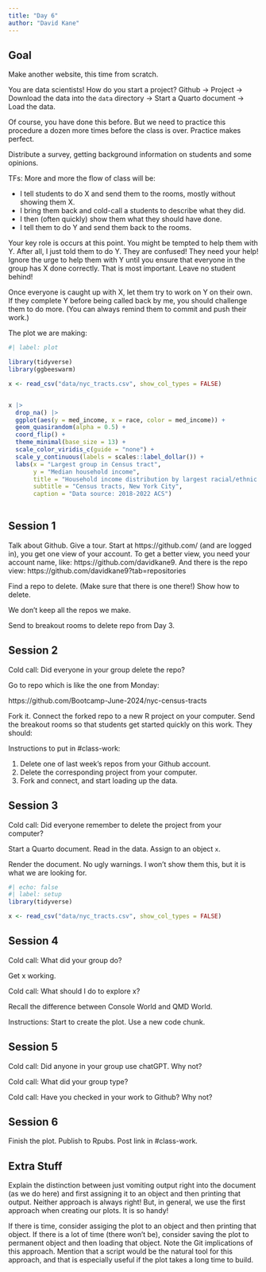 ```yaml
---
title: "Day 6"
author: "David Kane"
---
```


## Goal

Make another website, this time from scratch.


You are data scientists! How do you start a project? Github -> Project -> Download the data into the `data` directory -> Start a Quarto document -> Load the data.

Of course, you have done this before. But we need to practice this procedure a dozen more times before the class is over. Practice makes perfect.


Distribute a survey, getting background information on students and some opinions.

TFs: More and more the flow of class will be:

  * I tell students to do X and send them to the rooms, mostly without showing them X.
  * I bring them back and cold-call a students to describe what they did.
  * I then (often quickly) show them what they should have done.
  * I tell them to do Y and send them back to the rooms.
  
Your key role is occurs at this point. You might be tempted to help them with Y. After all, I just told them to do Y. They are confused! They need your help! Ignore the urge to help them with Y until you ensure that everyone in the group has X done correctly. That is most important. Leave no student behind! 

Once everyone is caught up with X, let them try to work on Y on their own. If they complete Y before being called back by me, you should challenge them to do more. (You can always remind them to commit and push their work.) 


The plot we are making:

```r
#| label: plot

library(tidyverse)
library(ggbeeswarm)

x <- read_csv("data/nyc_tracts.csv", show_col_types = FALSE)


x |> 
  drop_na() |> 
  ggplot(aes(y = med_income, x = race, color = med_income)) +
  geom_quasirandom(alpha = 0.5) + 
  coord_flip() + 
  theme_minimal(base_size = 13) + 
  scale_color_viridis_c(guide = "none") + 
  scale_y_continuous(labels = scales::label_dollar()) + 
  labs(x = "Largest group in Census tract", 
       y = "Median household income", 
       title = "Household income distribution by largest racial/ethnic group", 
       subtitle = "Census tracts, New York City", 
       caption = "Data source: 2018-2022 ACS")
  
```


## Session 1

Talk about Github. Give a tour. Start at https://github.com/ (and are logged in), you get one view of your account. To get a better view, you need your account name, like: https://github.com/davidkane9. And there is the repo view: https://github.com/davidkane9?tab=repositories

Find a repo to delete. (Make sure that there is one there!) Show how to delete.

We don't keep all the repos we make. 

Send to breakout rooms to delete repo from Day 3.

## Session 2

Cold call: Did everyone in your group delete the repo?

Go to repo which is like the one from Monday:

https://github.com/Bootcamp-June-2024/nyc-census-tracts

Fork it. Connect the forked repo to a new R project on your computer. Send the breakout rooms so that students get started quickly on this work. They should:

Instructions to put in #class-work:

1) Delete one of last week's repos from your Github account.
2) Delete the corresponding project from your computer.
3) Fork and connect, and start loading up the data.

## Session 3

Cold call: Did everyone remember to delete the project from your computer?

Start a Quarto document. Read in the data. Assign to an object `x`.

Render the document. No ugly warnings. I won't show them this, but it is what we are looking for.

```r
#| echo: false
#| label: setup
library(tidyverse)

x <- read_csv("data/nyc_tracts.csv", show_col_types = FALSE)
```


## Session 4

Cold call: What did your group do?

Get x working.

Cold call: What should I do to explore x?

Recall the difference between Console World and QMD World.

Instructions: Start to create the plot. Use a new code chunk.

## Session 5

Cold call: Did anyone in your group use chatGPT. Why not?

Cold call: What did your group type?

Cold call: Have you checked in your work to Github? Why not?

## Session 6

Finish the plot. Publish to Rpubs. Post link in #class-work.

## Extra Stuff

Explain the distinction between just vomiting output right into the document (as we do here) and first assigning it to an object and then printing that output. Neither approach is always right! But, in general, we use the first approach when creating our plots. It is so handy!

If there is time, consider assiging the plot to an object and then printing that object. If there is a lot of time (there won't be), consider saving the plot to permanent object and then loading that object. Note the Git implications of this approach. Mention that a script would be the natural tool for this approach, and that is especially useful if the plot takes a long time to build.




